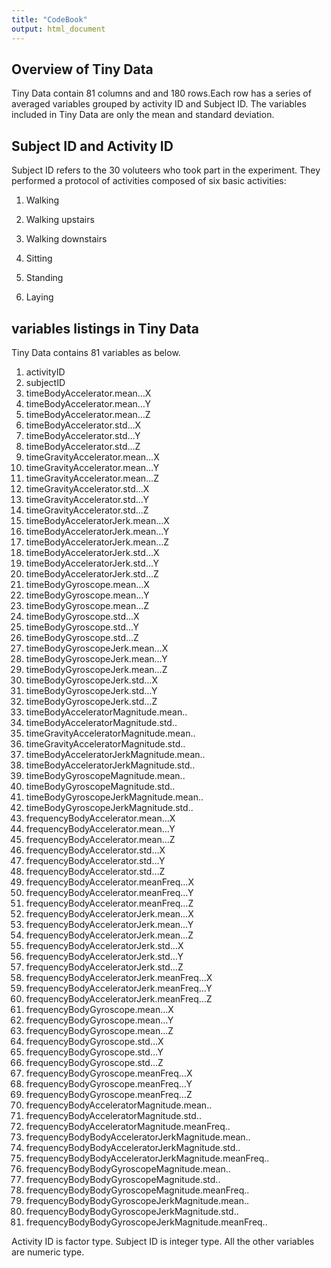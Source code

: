 ```yaml
---
title: "CodeBook"
output: html_document
---
```


## Overview of Tiny Data

Tiny Data contain 81 columns and and 180 rows.Each row has a series of averaged variables grouped by activity ID and Subject ID. The variables included in Tiny Data are only the mean and standard deviation.

## Subject ID and Activity ID

Subject ID refers to the 30 voluteers who took part in the experiment. They performed a protocol of activities composed of six basic activities:

1. Walking

2. Walking upstairs

3. Walking downstairs

4. Sitting

5. Standing

6. Laying

## variables listings in Tiny Data

Tiny Data contains 81 variables as below. 

1. activityID
2. subjectID
3. timeBodyAccelerator.mean...X
4. timeBodyAccelerator.mean...Y
5. timeBodyAccelerator.mean...Z
6. timeBodyAccelerator.std...X
7. timeBodyAccelerator.std...Y
8. timeBodyAccelerator.std...Z
9. timeGravityAccelerator.mean...X
10. timeGravityAccelerator.mean...Y
11. timeGravityAccelerator.mean...Z
12. timeGravityAccelerator.std...X
13. timeGravityAccelerator.std...Y
14. timeGravityAccelerator.std...Z
15. timeBodyAcceleratorJerk.mean...X
16. timeBodyAcceleratorJerk.mean...Y
17. timeBodyAcceleratorJerk.mean...Z
18. timeBodyAcceleratorJerk.std...X
19. timeBodyAcceleratorJerk.std...Y
20. timeBodyAcceleratorJerk.std...Z
21. timeBodyGyroscope.mean...X
22. timeBodyGyroscope.mean...Y
23. timeBodyGyroscope.mean...Z
24. timeBodyGyroscope.std...X
25. timeBodyGyroscope.std...Y
26. timeBodyGyroscope.std...Z
27. timeBodyGyroscopeJerk.mean...X
28. timeBodyGyroscopeJerk.mean...Y
29. timeBodyGyroscopeJerk.mean...Z
30. timeBodyGyroscopeJerk.std...X
31. timeBodyGyroscopeJerk.std...Y
32. timeBodyGyroscopeJerk.std...Z
33. timeBodyAcceleratorMagnitude.mean..
34. timeBodyAcceleratorMagnitude.std..
35. timeGravityAcceleratorMagnitude.mean..
36. timeGravityAcceleratorMagnitude.std..
37. timeBodyAcceleratorJerkMagnitude.mean..
38. timeBodyAcceleratorJerkMagnitude.std..
39. timeBodyGyroscopeMagnitude.mean..
40. timeBodyGyroscopeMagnitude.std..
41. timeBodyGyroscopeJerkMagnitude.mean..
42. timeBodyGyroscopeJerkMagnitude.std..
43. frequencyBodyAccelerator.mean...X
44. frequencyBodyAccelerator.mean...Y
45. frequencyBodyAccelerator.mean...Z
46. frequencyBodyAccelerator.std...X
47. frequencyBodyAccelerator.std...Y
48. frequencyBodyAccelerator.std...Z
49. frequencyBodyAccelerator.meanFreq...X
50. frequencyBodyAccelerator.meanFreq...Y
51. frequencyBodyAccelerator.meanFreq...Z
52. frequencyBodyAcceleratorJerk.mean...X
53. frequencyBodyAcceleratorJerk.mean...Y
54. frequencyBodyAcceleratorJerk.mean...Z
55. frequencyBodyAcceleratorJerk.std...X
56. frequencyBodyAcceleratorJerk.std...Y
57. frequencyBodyAcceleratorJerk.std...Z
58. frequencyBodyAcceleratorJerk.meanFreq...X
59. frequencyBodyAcceleratorJerk.meanFreq...Y
60. frequencyBodyAcceleratorJerk.meanFreq...Z
61. frequencyBodyGyroscope.mean...X
62. frequencyBodyGyroscope.mean...Y
63. frequencyBodyGyroscope.mean...Z
64. frequencyBodyGyroscope.std...X
65. frequencyBodyGyroscope.std...Y
66. frequencyBodyGyroscope.std...Z
67. frequencyBodyGyroscope.meanFreq...X
68. frequencyBodyGyroscope.meanFreq...Y
69. frequencyBodyGyroscope.meanFreq...Z
70. frequencyBodyAcceleratorMagnitude.mean..
71. frequencyBodyAcceleratorMagnitude.std..
72. frequencyBodyAcceleratorMagnitude.meanFreq..
73. frequencyBodyBodyAcceleratorJerkMagnitude.mean..
74. frequencyBodyBodyAcceleratorJerkMagnitude.std..
75. frequencyBodyBodyAcceleratorJerkMagnitude.meanFreq..
76. frequencyBodyBodyGyroscopeMagnitude.mean..
77. frequencyBodyBodyGyroscopeMagnitude.std..
78. frequencyBodyBodyGyroscopeMagnitude.meanFreq..
79. frequencyBodyBodyGyroscopeJerkMagnitude.mean..
80. frequencyBodyBodyGyroscopeJerkMagnitude.std..
81. frequencyBodyBodyGyroscopeJerkMagnitude.meanFreq..

Activity ID is factor type. Subject ID is integer type. All the other variables are numeric type.
